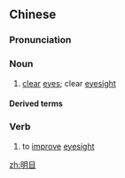 ==Chinese==
{{zh-forms}}

===Pronunciation===
{{zh-pron
|m=míngmù
|c=ming4 muk6
|cat=n,v
}}

===Noun===
{{zh-noun}}

# {{lb|zh|archaic}} [[clear]] [[eye]]s; clear [[eyesight]]

====Derived terms====
{{zh-der|明目張膽}}

===Verb===
{{zh-verb}}

# to [[improve]] [[eyesight]]

[[zh:明目]]
